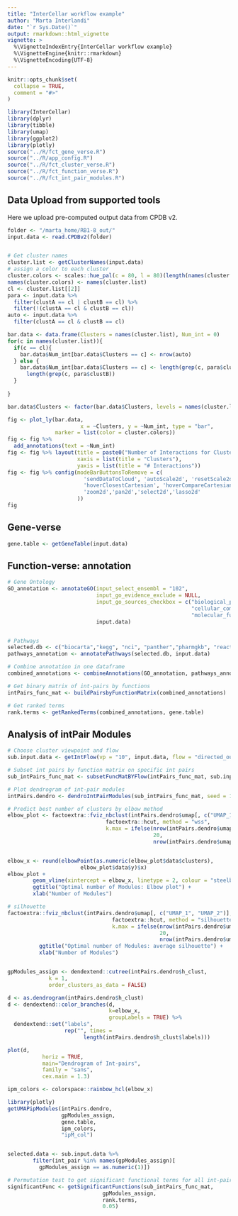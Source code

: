 ```yaml
---
title: "InterCellar workflow example"
author: "Marta Interlandi"
date: "`r Sys.Date()`"
output: rmarkdown::html_vignette
vignette: >
  %\VignetteIndexEntry{InterCellar workflow example}
  %\VignetteEngine{knitr::rmarkdown}
  %\VignetteEncoding{UTF-8}
---
```


```r
knitr::opts_chunk$set(
  collapse = TRUE,
  comment = "#>"
)
```

```r
library(InterCellar)
library(dplyr)
library(tibble)
library(umap)
library(ggplot2)
library(plotly)
source("../R/fct_gene_verse.R")
source("../R/app_config.R")
source("../R/fct_cluster_verse.R")
source("../R/fct_function_verse.R")
source("../R/fct_int_pair_modules.R")

```

## Data Upload from supported tools
Here we upload pre-computed output data from CPDB v2.

```r
folder <- "/marta_home/RB1-8_out/"
input.data <- read.CPDBv2(folder)


# Get cluster names
cluster.list <- getClusterNames(input.data)
# assign a color to each cluster
cluster.colors <- scales::hue_pal(c = 80, l = 80)(length(names(cluster.list)))
names(cluster.colors) <- names(cluster.list)
cl <- cluster.list[[2]]
para <- input.data %>%
  filter(clustA == cl | clustB == cl) %>%
  filter(!(clustA == cl & clustB == cl))
auto <- input.data %>%
  filter(clustA == cl & clustB == cl)

bar.data <- data.frame(Clusters = names(cluster.list), Num_int = 0)
for(c in names(cluster.list)){
  if(c == cl){
    bar.data$Num_int[bar.data$Clusters == c] <- nrow(auto)
  } else {
    bar.data$Num_int[bar.data$Clusters == c] <- length(grep(c, para$clustA)) +
      length(grep(c, para$clustB))
  }
  
}

bar.data$Clusters <- factor(bar.data$Clusters, levels = names(cluster.list))

fig <- plot_ly(bar.data, 
                       x = ~Clusters, y = ~Num_int, type = "bar",
               marker = list(color = cluster.colors))
fig <- fig %>%
  add_annotations(text = ~Num_int)
fig <- fig %>% layout(title = paste0("Number of Interactions for Cluster ", cl),
                      xaxis = list(title = "Clusters"),
                      yaxis = list(title = "# Interactions"))
fig <- fig %>% config(modeBarButtonsToRemove = c(
                        'sendDataToCloud', 'autoScale2d', 'resetScale2d', 
                        'hoverClosestCartesian', 'hoverCompareCartesian',
                        'zoom2d','pan2d','select2d','lasso2d'
                      ))
fig

```

## Gene-verse

```r

gene.table <- getGeneTable(input.data)


```

## Function-verse: annotation


```r
# Gene Ontology
GO_annotation <- annotateGO(input_select_ensembl = "102", 
                            input_go_evidence_exclude = NULL,
                            input_go_sources_checkbox = c("biological_process", 
                                                          "cellular_component", 
                                                          "molecular_function"),
                            input.data)


# Pathways
selected.db <- c("biocarta","kegg", "nci", "panther","pharmgkb", "reactome")
pathways_annotation <- annotatePathways(selected.db, input.data)

# Combine annotation in one dataframe
combined_annotations <- combineAnnotations(GO_annotation, pathways_annotation)

# Get binary matrix of int-pairs by functions
intPairs_func_mat <- buildPairsbyFunctionMatrix(combined_annotations)

# Get ranked terms
rank.terms <- getRankedTerms(combined_annotations, gene.table)
```

## Analysis of intPair Modules


```r
# Choose cluster viewpoint and flow
sub.input.data <- getIntFlow(vp = "10", input.data, flow = "directed_out")

# Subset int pairs by function matrix on specific int pairs
sub_intPairs_func_mat <- subsetFuncMatBYFlow(intPairs_func_mat, sub.input.data)

# Plot dendrogram of int-pair modules
intPairs.dendro <- dendroIntPairModules(sub_intPairs_func_mat, seed = 123)

# Predict best number of clusters by elbow method
elbow_plot <- factoextra::fviz_nbclust(intPairs.dendro$umap[, c("UMAP_1", "UMAP_2")], 
                               factoextra::hcut, method = "wss",
                               k.max = ifelse(nrow(intPairs.dendro$umap) > 10, 
                                              20,
                                              nrow(intPairs.dendro$umap) - 1)) 


elbow_x <- round(elbowPoint(as.numeric(elbow_plot$data$clusters), 
                       elbow_plot$data$y)$x)
elbow_plot + 
        geom_vline(xintercept = elbow_x, linetype = 2, colour = "steelblue") +
        ggtitle("Optimal number of Modules: Elbow plot") +
        xlab("Number of Modules")

# silhouette
factoextra::fviz_nbclust(intPairs.dendro$umap[, c("UMAP_1", "UMAP_2")],
                                 factoextra::hcut, method = "silhouette",
                                 k.max = ifelse(nrow(intPairs.dendro$umap) > 10, 
                                                20,
                                                nrow(intPairs.dendro$umap) - 1)) +
          ggtitle("Optimal number of Modules: average silhouette") +
          xlab("Number of Modules")


gpModules_assign <- dendextend::cutree(intPairs.dendro$h_clust, 
             k = 1, 
             order_clusters_as_data = FALSE)

d <- as.dendrogram(intPairs.dendro$h_clust)
d <- dendextend::color_branches(d, 
                                k=elbow_x, 
                                groupLabels = TRUE) %>%
  dendextend::set("labels", 
                  rep("", times = 
                        length(intPairs.dendro$h_clust$labels)))

plot(d, 
           horiz = TRUE, 
           main="Dendrogram of Int-pairs", 
           family = "sans", 
           cex.main = 1.3)

ipm_colors <- colorspace::rainbow_hcl(elbow_x)

library(plotly)
getUMAPipModules(intPairs.dendro, 
                 gpModules_assign, 
                 gene.table,
                 ipm_colors,
                 "ipM_col")


selected.data <- sub.input.data %>%
        filter(int_pair %in% names(gpModules_assign)[
          gpModules_assign == as.numeric(1)])

# Permutation test to get significant functional terms for all int-pair modules
significantFunc <- getSignificantFunctions(sub_intPairs_func_mat, 
                              gpModules_assign,
                              rank.terms,
                              0.05)
```


